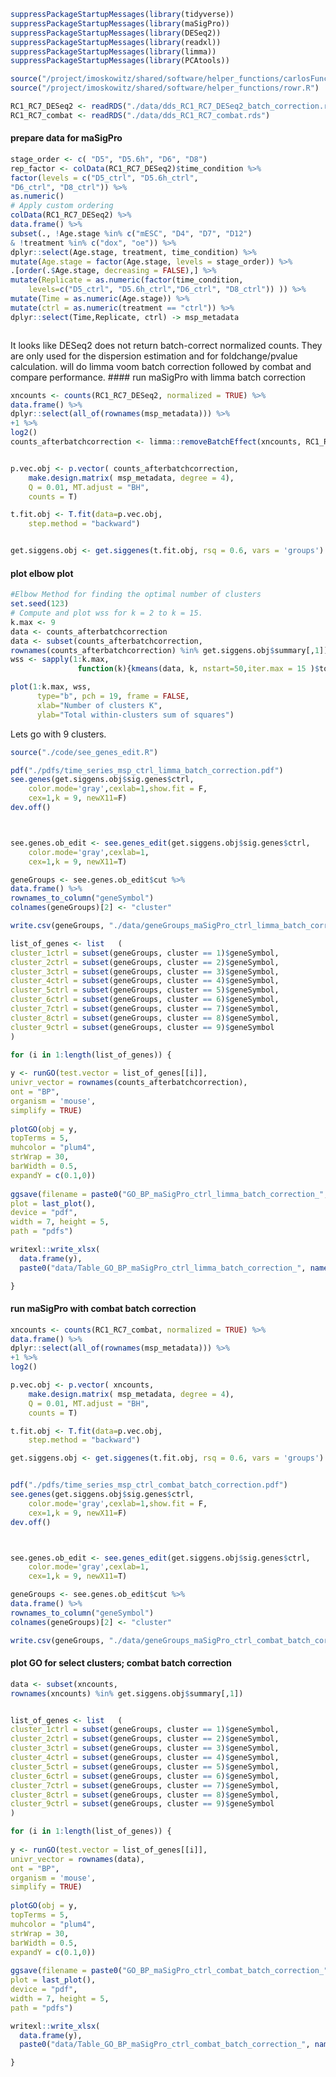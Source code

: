 ```r
suppressPackageStartupMessages(library(tidyverse))
suppressPackageStartupMessages(library(maSigPro))
suppressPackageStartupMessages(library(DESeq2))
suppressPackageStartupMessages(library(readxl))
suppressPackageStartupMessages(library(limma))
suppressPackageStartupMessages(library(PCAtools))

source("/project/imoskowitz/shared/software/helper_functions/carlosFunc_3.R")
source("/project/imoskowitz/shared/software/helper_functions/rowr.R")

RC1_RC7_DESeq2 <- readRDS("./data/dds_RC1_RC7_DESeq2_batch_correction.rds")
RC1_RC7_combat <- readRDS("./data/dds_RC1_RC7_combat.rds")

```

#### prepare data for maSigPro
```r

stage_order <- c( "D5", "D5.6h", "D6", "D8")
rep_factor <- colData(RC1_RC7_DESeq2)$time_condition %>%
factor(levels = c("D5_ctrl", "D5.6h_ctrl",
"D6_ctrl", "D8_ctrl")) %>%
as.numeric()
# Apply custom ordering
colData(RC1_RC7_DESeq2) %>% 
data.frame() %>%
subset(., !Age.stage %in% c("mESC", "D4", "D7", "D12")
& !treatment %in% c("dox", "oe")) %>%
dplyr::select(Age.stage, treatment, time_condition) %>%
mutate(Age.stage = factor(Age.stage, levels = stage_order)) %>%
.[order(.$Age.stage, decreasing = FALSE),] %>%
mutate(Replicate = as.numeric(factor(time_condition,
    levels=c("D5_ctrl", "D5.6h_ctrl","D6_ctrl", "D8_ctrl")) )) %>%
mutate(Time = as.numeric(Age.stage)) %>%
mutate(ctrl = as.numeric(treatment == "ctrl")) %>%
dplyr::select(Time,Replicate, ctrl) -> msp_metadata



```

It looks like DESeq2 does not return batch-correct normalized counts.
They are only used for the dispersion estimation and for foldchange/pvalue calculation.
will do limma voom batch correction followed by combat and compare performance.
#### run maSigPro with limma batch correction
```r

xncounts <- counts(RC1_RC7_DESeq2, normalized = TRUE) %>%
data.frame() %>%
dplyr::select(all_of(rownames(msp_metadata))) %>%
+1 %>%
log2()
counts_afterbatchcorrection <- limma::removeBatchEffect(xncounts, RC1_RC7_DESeq2$Batch)


p.vec.obj <- p.vector( counts_afterbatchcorrection, 
    make.design.matrix( msp_metadata, degree = 4), 
    Q = 0.01, MT.adjust = "BH", 
    counts = T) 

t.fit.obj <- T.fit(data=p.vec.obj, 
    step.method = "backward") 


get.siggens.obj <- get.siggenes(t.fit.obj, rsq = 0.6, vars = 'groups') 


```



#### plot elbow plot
```r

#Elbow Method for finding the optimal number of clusters
set.seed(123)
# Compute and plot wss for k = 2 to k = 15.
k.max <- 9
data <- counts_afterbatchcorrection
data <- subset(counts_afterbatchcorrection,
rownames(counts_afterbatchcorrection) %in% get.siggens.obj$summary[,1])
wss <- sapply(1:k.max, 
               function(k){kmeans(data, k, nstart=50,iter.max = 15 )$tot.withinss})

plot(1:k.max, wss,
      type="b", pch = 19, frame = FALSE, 
      xlab="Number of clusters K",
      ylab="Total within-clusters sum of squares")
```


Lets go with 9 clusters.
```r
source("./code/see_genes_edit.R")

pdf("./pdfs/time_series_msp_ctrl_limma_batch_correction.pdf")
see.genes(get.siggens.obj$sig.genes$ctrl, 
    color.mode='gray',cexlab=1,show.fit = F,
    cex=1,k = 9, newX11=F)
dev.off()



see.genes.ob_edit <- see.genes_edit(get.siggens.obj$sig.genes$ctrl, 
    color.mode='gray',cexlab=1,
    cex=1,k = 9, newX11=T)

geneGroups <- see.genes.ob_edit$cut %>% 
data.frame() %>%
rownames_to_column("geneSymbol")
colnames(geneGroups)[2] <- "cluster" 

write.csv(geneGroups, "./data/geneGroups_maSigPro_ctrl_limma_batch_correction.csv")


```


```r

list_of_genes <- list   (
cluster_1ctrl = subset(geneGroups, cluster == 1)$geneSymbol,
cluster_2ctrl = subset(geneGroups, cluster == 2)$geneSymbol,
cluster_3ctrl = subset(geneGroups, cluster == 3)$geneSymbol,
cluster_4ctrl = subset(geneGroups, cluster == 4)$geneSymbol,
cluster_5ctrl = subset(geneGroups, cluster == 5)$geneSymbol,
cluster_6ctrl = subset(geneGroups, cluster == 6)$geneSymbol,
cluster_7ctrl = subset(geneGroups, cluster == 7)$geneSymbol,
cluster_8ctrl = subset(geneGroups, cluster == 8)$geneSymbol,
cluster_9ctrl = subset(geneGroups, cluster == 9)$geneSymbol
)

for (i in 1:length(list_of_genes)) {
    
y <- runGO(test.vector = list_of_genes[[i]],
univr_vector = rownames(counts_afterbatchcorrection),
ont = "BP",
organism = 'mouse',
simplify = TRUE)
    
plotGO(obj = y,
topTerms = 5,
muhcolor = "plum4",
strWrap = 30,
barWidth = 0.5,
expandY = c(0.1,0))
    
ggsave(filename = paste0("GO_BP_maSigPro_ctrl_limma_batch_correction_", names(list_of_genes)[i], ".pdf"),
plot = last_plot(),
device = "pdf",
width = 7, height = 5,
path = "pdfs")

writexl::write_xlsx(
  data.frame(y),
  paste0("data/Table_GO_BP_maSigPro_ctrl_limma_batch_correction_", names(list_of_genes)[i], ".xlsx"))   

}


```


#### run maSigPro with combat batch correction
```r


xncounts <- counts(RC1_RC7_combat, normalized = TRUE) %>%
data.frame() %>%
dplyr::select(all_of(rownames(msp_metadata))) %>%
+1 %>%
log2()

p.vec.obj <- p.vector( xncounts, 
    make.design.matrix( msp_metadata, degree = 4), 
    Q = 0.01, MT.adjust = "BH", 
    counts = T) 

t.fit.obj <- T.fit(data=p.vec.obj, 
    step.method = "backward") 

get.siggens.obj <- get.siggenes(t.fit.obj, rsq = 0.6, vars = 'groups') 


pdf("./pdfs/time_series_msp_ctrl_combat_batch_correction.pdf")
see.genes(get.siggens.obj$sig.genes$ctrl, 
    color.mode='gray',cexlab=1,show.fit = F,
    cex=1,k = 9, newX11=F)
dev.off()



see.genes.ob_edit <- see.genes_edit(get.siggens.obj$sig.genes$ctrl, 
    color.mode='gray',cexlab=1,
    cex=1,k = 9, newX11=T)

geneGroups <- see.genes.ob_edit$cut %>% 
data.frame() %>%
rownames_to_column("geneSymbol")
colnames(geneGroups)[2] <- "cluster" 

write.csv(geneGroups, "./data/geneGroups_maSigPro_ctrl_combat_batch_correction.csv")

```


#### plot GO for select clusters; combat batch correction
```r

data <- subset(xncounts,
rownames(xncounts) %in% get.siggens.obj$summary[,1])


list_of_genes <- list   (
cluster_1ctrl = subset(geneGroups, cluster == 1)$geneSymbol,
cluster_2ctrl = subset(geneGroups, cluster == 2)$geneSymbol,
cluster_3ctrl = subset(geneGroups, cluster == 3)$geneSymbol,
cluster_4ctrl = subset(geneGroups, cluster == 4)$geneSymbol,
cluster_5ctrl = subset(geneGroups, cluster == 5)$geneSymbol,
cluster_6ctrl = subset(geneGroups, cluster == 6)$geneSymbol,
cluster_7ctrl = subset(geneGroups, cluster == 7)$geneSymbol,
cluster_8ctrl = subset(geneGroups, cluster == 8)$geneSymbol,
cluster_9ctrl = subset(geneGroups, cluster == 9)$geneSymbol
)

for (i in 1:length(list_of_genes)) {
    
y <- runGO(test.vector = list_of_genes[[i]],
univr_vector = rownames(data),
ont = "BP",
organism = 'mouse',
simplify = TRUE)
    
plotGO(obj = y,
topTerms = 5,
muhcolor = "plum4",
strWrap = 30,
barWidth = 0.5,
expandY = c(0.1,0))
    
ggsave(filename = paste0("GO_BP_maSigPro_ctrl_combat_batch_correction_", names(list_of_genes)[i], ".pdf"),
plot = last_plot(),
device = "pdf",
width = 7, height = 5,
path = "pdfs")

writexl::write_xlsx(
  data.frame(y),
  paste0("data/Table_GO_BP_maSigPro_ctrl_combat_batch_correction_", names(list_of_genes)[i], ".xlsx"))   

}


```
